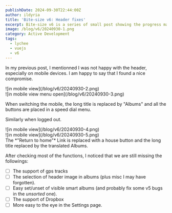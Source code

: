 ```yaml
---
publishDate: 2024-09-30T22:44:00Z
author: ildyria
title: 'Bite-size v6: Header fixes'
excerpt: Bite-size v6 is a series of small post showing the progress made on the development of the future version of Lychee.
image: /blog/v6/20240930-1.png
category: Active Development
tags:
  - lychee
  - vuejs
  - v6
---
```


In my previous post, I mentionned I was not happy with the header, especially on mobile devices. I am happy to say that I found a nice compromise.

<div class="flex gap-2 -my-5">
<div>
![in mobile view](/blog/v6/20240930-2.png)
</div>
<div>
![in mobile view menu open](/blog/v6/20240930-3.png)
</div>
</div>

When switching the mobile, the long title is replaced by "Albums" and all the buttons are placed in a speed dial menu.

Similarly when logged out.
<div class="flex gap-2 -my-10">
<div class="w-4/6">
![in mobile view](/blog/v6/20240930-4.png)
</div>
<div class="w-2/6">
![in mobile view](/blog/v6/20240930-5.png)
</div>
</div>
The *"Return to home"* Link is replaced with a house button and the long title replaced by the translated Albums.

After checking most of the functions, I noticed that we are still missing the followings:

- [ ] The support of gps tracks
- [ ] The selection of header image in albums (plus misc I may have forgotten).
- [ ] Easy set/unset of visible smart albums (and probably fix some v5 bugs in the *unsorted* one).
- [ ] The support of Dropbox
- [ ] More easy to the eye in the Settings page.
